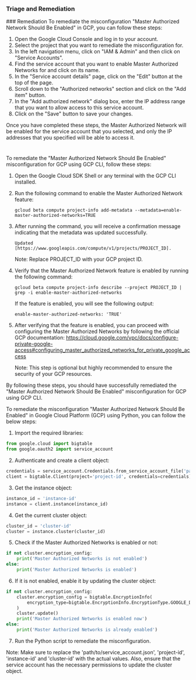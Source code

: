 
### Triage and Remediation
<Tabs>
<Tab title='Remediation'>
### Remediation

<AccordionGroup>
<Accordion title='Using Console' defaultOpen='true'>
To remediate the misconfiguration "Master Authorized Network Should Be Enabled" in GCP, you can follow these steps:

1. Open the Google Cloud Console and log in to your account.
2. Select the project that you want to remediate the misconfiguration for.
3. In the left navigation menu, click on "IAM & Admin" and then click on "Service Accounts".
4. Find the service account that you want to enable Master Authorized Networks for and click on its name.
5. In the "Service account details" page, click on the "Edit" button at the top of the page.
6. Scroll down to the "Authorized networks" section and click on the "Add item" button.
7. In the "Add authorized network" dialog box, enter the IP address range that you want to allow access to this service account.
8. Click on the "Save" button to save your changes.

Once you have completed these steps, the Master Authorized Network will be enabled for the service account that you selected, and only the IP addresses that you specified will be able to access it.

#
</Accordion>

<Accordion title='Using CLI'>
To remediate the "Master Authorized Network Should Be Enabled" misconfiguration for GCP using GCP CLI, follow these steps:

1. Open the Google Cloud SDK Shell or any terminal with the GCP CLI installed.
2. Run the following command to enable the Master Authorized Network feature:

   ```
   gcloud beta compute project-info add-metadata --metadata=enable-master-authorized-networks=TRUE
   ```

3. After running the command, you will receive a confirmation message indicating that the metadata was updated successfully.

   ```
   Updated [https://www.googleapis.com/compute/v1/projects/PROJECT_ID].
   ```

   Note: Replace PROJECT_ID with your GCP project ID.

4. Verify that the Master Authorized Network feature is enabled by running the following command:

   ```
   gcloud beta compute project-info describe --project PROJECT_ID | grep -i enable-master-authorized-networks
   ```

   If the feature is enabled, you will see the following output:

   ```
   enable-master-authorized-networks: 'TRUE'
   ```

5. After verifying that the feature is enabled, you can proceed with configuring the Master Authorized Networks by following the official GCP documentation: https://cloud.google.com/vpc/docs/configure-private-google-access#configuring_master_authorized_networks_for_private_google_access

   Note: This step is optional but highly recommended to ensure the security of your GCP resources.

By following these steps, you should have successfully remediated the "Master Authorized Network Should Be Enabled" misconfiguration for GCP using GCP CLI.
</Accordion>

<Accordion title='Using Python'>
To remediate the misconfiguration "Master Authorized Network Should Be Enabled" in Google Cloud Platform (GCP) using Python, you can follow the below steps:

1. Import the required libraries:

```python
from google.cloud import bigtable
from google.oauth2 import service_account
```

2. Authenticate and create a client object:

```python
credentials = service_account.Credentials.from_service_account_file('path/to/service_account.json')
client = bigtable.Client(project='project-id', credentials=credentials)
```

3. Get the instance object:

```python
instance_id = 'instance-id'
instance = client.instance(instance_id)
```

4. Get the current cluster object:

```python
cluster_id = 'cluster-id'
cluster = instance.cluster(cluster_id)
```

5. Check if the Master Authorized Networks is enabled or not:

```python
if not cluster.encryption_config:
    print('Master Authorized Networks is not enabled')
else:
    print('Master Authorized Networks is enabled')
```

6. If it is not enabled, enable it by updating the cluster object:

```python
if not cluster.encryption_config:
    cluster.encryption_config = bigtable.EncryptionInfo(
        encryption_type=bigtable.EncryptionInfo.EncryptionType.GOOGLE_DEFAULT_ENCRYPTION
    )
    cluster.update()
    print('Master Authorized Networks is enabled now')
else:
    print('Master Authorized Networks is already enabled')
```

7. Run the Python script to remediate the misconfiguration.

Note: Make sure to replace the 'path/to/service_account.json', 'project-id', 'instance-id' and 'cluster-id' with the actual values. Also, ensure that the service account has the necessary permissions to update the cluster object.
</Accordion>

</AccordionGroup>
</Tab>
</Tabs>
